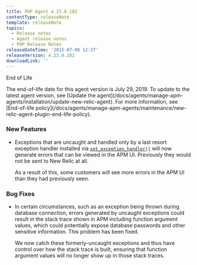 ```yaml
---
title: PHP Agent 4.23.0.102
contentType: releaseNote
template: releaseNote
topics:
  - Release notes
  - Agent release notes
  - PHP Release Notes
releaseDateTime: '2015-07-08 12:37'
releaseVersion: 4.23.0.102
downloadLink: ''
---
```


End of Life

<Callout variant="important">
  The end-of-life date for this agent version is July 29, 2019. To update to the latest agent version, see [Update the agent](/docs/agents/manage-apm-agents/installation/update-new-relic-agent). For more information, see [End-of-life policy](/docs/agents/manage-apm-agents/maintenance/new-relic-agent-plugin-end-life-policy).
</Callout>

### New Features

* Exceptions that are uncaught and handled only by a last resort exception handler installed via [`set_exception_handler()`](http://php.net/set_exception_handler) will now generate errors that can be viewed in the APM UI. Previously they would not be sent to New Relic at all.

  As a result of this, some customers will see more errors in the APM UI than they had previously seen.

### Bug Fixes

* In certain circumstances, such as an exception being thrown during database connection, errors generated by uncaught exceptions could result in the stack trace shown in APM including function argument values, which could potentially expose database passwords and other sensitive information. This problem has been fixed.

  We now catch these formerly-uncaught exceptions and thus have control over how the stack trace is built, ensuring that function argument values will no longer show up in those stack traces.
